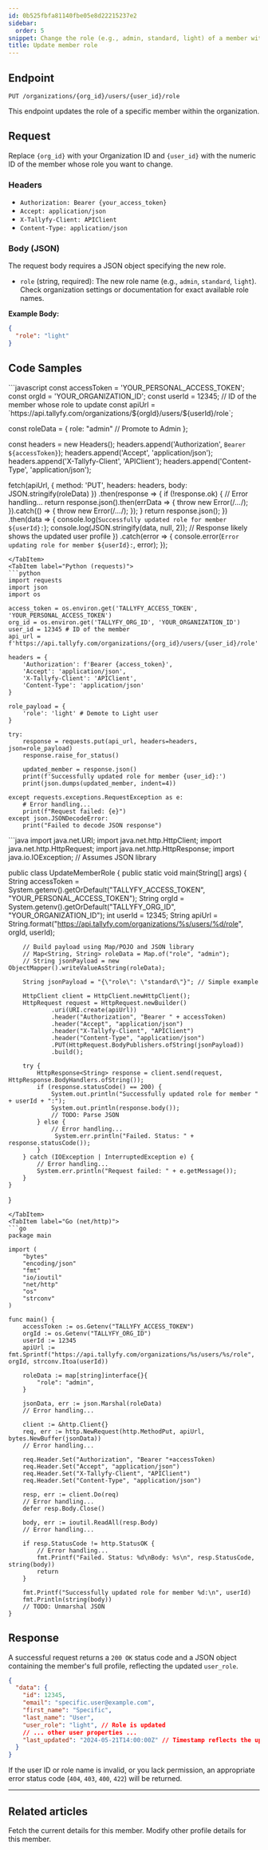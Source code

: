 ```yaml
---
id: 0b525fbfa81140fbe05e8d22215237e2
sidebar:
  order: 5
snippet: Change the role (e.g., admin, standard, light) of a member within the organization.
title: Update member role
---
```



## Endpoint

`PUT /organizations/{org_id}/users/{user_id}/role`

This endpoint updates the role of a specific member within the organization.

## Request

Replace `{org_id}` with your Organization ID and `{user_id}` with the numeric ID of the member whose role you want to change.

### Headers

-   `Authorization: Bearer {your_access_token}`
-   `Accept: application/json`
-   `X-Tallyfy-Client: APIClient`
-   `Content-Type: application/json`

### Body (JSON)

The request body requires a JSON object specifying the new role.

-   `role` (string, required): The new role name (e.g., `admin`, `standard`, `light`). Check organization settings or documentation for exact available role names.

**Example Body:**

```json
{
  "role": "light"
}
```

## Code Samples

<Tabs>
<TabItem label="JavaScript (fetch)">
```javascript
const accessToken = 'YOUR_PERSONAL_ACCESS_TOKEN';
const orgId = 'YOUR_ORGANIZATION_ID';
const userId = 12345; // ID of the member whose role to update
const apiUrl = `https://api.tallyfy.com/organizations/${orgId}/users/${userId}/role`;

const roleData = {
  role: "admin" // Promote to Admin
};

const headers = new Headers();
headers.append('Authorization', `Bearer ${accessToken}`);
headers.append('Accept', 'application/json');
headers.append('X-Tallyfy-Client', 'APIClient');
headers.append('Content-Type', 'application/json');

fetch(apiUrl, {
    method: 'PUT',
    headers: headers,
    body: JSON.stringify(roleData)
})
.then(response => {
    if (!response.ok) {
        // Error handling...
        return response.json().then(errData => { throw new Error(/*...*/); }).catch(() => { throw new Error(/*...*/); });
    }
    return response.json();
})
.then(data => {
    console.log(`Successfully updated role for member ${userId}:`);
    console.log(JSON.stringify(data, null, 2)); // Response likely shows the updated user profile
})
.catch(error => {
    console.error(`Error updating role for member ${userId}:`, error);
});
```
</TabItem>
<TabItem label="Python (requests)">
```python
import requests
import json
import os

access_token = os.environ.get('TALLYFY_ACCESS_TOKEN', 'YOUR_PERSONAL_ACCESS_TOKEN')
org_id = os.environ.get('TALLYFY_ORG_ID', 'YOUR_ORGANIZATION_ID')
user_id = 12345 # ID of the member
api_url = f'https://api.tallyfy.com/organizations/{org_id}/users/{user_id}/role'

headers = {
    'Authorization': f'Bearer {access_token}',
    'Accept': 'application/json',
    'X-Tallyfy-Client': 'APIClient',
    'Content-Type': 'application/json'
}

role_payload = {
    'role': 'light' # Demote to Light user
}

try:
    response = requests.put(api_url, headers=headers, json=role_payload)
    response.raise_for_status()

    updated_member = response.json()
    print(f'Successfully updated role for member {user_id}:')
    print(json.dumps(updated_member, indent=4))

except requests.exceptions.RequestException as e:
    # Error handling...
    print(f"Request failed: {e}")
except json.JSONDecodeError:
    print("Failed to decode JSON response")
```
</TabItem>
<TabItem label="Java (HttpClient)">
```java
import java.net.URI;
import java.net.http.HttpClient;
import java.net.http.HttpRequest;
import java.net.http.HttpResponse;
import java.io.IOException;
// Assumes JSON library

public class UpdateMemberRole {
    public static void main(String[] args) {
        String accessToken = System.getenv().getOrDefault("TALLYFY_ACCESS_TOKEN", "YOUR_PERSONAL_ACCESS_TOKEN");
        String orgId = System.getenv().getOrDefault("TALLYFY_ORG_ID", "YOUR_ORGANIZATION_ID");
        int userId = 12345;
        String apiUrl = String.format("https://api.tallyfy.com/organizations/%s/users/%d/role", orgId, userId);

        // Build payload using Map/POJO and JSON library
        // Map<String, String> roleData = Map.of("role", "admin");
        // String jsonPayload = new ObjectMapper().writeValueAsString(roleData);

        String jsonPayload = "{\"role\": \"standard\"}"; // Simple example

        HttpClient client = HttpClient.newHttpClient();
        HttpRequest request = HttpRequest.newBuilder()
                .uri(URI.create(apiUrl))
                .header("Authorization", "Bearer " + accessToken)
                .header("Accept", "application/json")
                .header("X-Tallyfy-Client", "APIClient")
                .header("Content-Type", "application/json")
                .PUT(HttpRequest.BodyPublishers.ofString(jsonPayload))
                .build();

        try {
            HttpResponse<String> response = client.send(request, HttpResponse.BodyHandlers.ofString());
            if (response.statusCode() == 200) {
                System.out.println("Successfully updated role for member " + userId + ":");
                System.out.println(response.body());
                // TODO: Parse JSON
            } else {
                // Error handling...
                 System.err.println("Failed. Status: " + response.statusCode());
            }
        } catch (IOException | InterruptedException e) {
            // Error handling...
            System.err.println("Request failed: " + e.getMessage());
        }
    }
}
```
</TabItem>
<TabItem label="Go (net/http)">
```go
package main

import (
	"bytes"
	"encoding/json"
	"fmt"
	"io/ioutil"
	"net/http"
	"os"
	"strconv"
)

func main() {
	accessToken := os.Getenv("TALLYFY_ACCESS_TOKEN")
	orgId := os.Getenv("TALLYFY_ORG_ID")
    userId := 12345
    apiUrl := fmt.Sprintf("https://api.tallyfy.com/organizations/%s/users/%s/role", orgId, strconv.Itoa(userId))

	roleData := map[string]interface{}{
		"role": "admin",
	}

	jsonData, err := json.Marshal(roleData)
	// Error handling...

	client := &http.Client{}
	req, err := http.NewRequest(http.MethodPut, apiUrl, bytes.NewBuffer(jsonData))
    // Error handling...

	req.Header.Set("Authorization", "Bearer "+accessToken)
	req.Header.Set("Accept", "application/json")
	req.Header.Set("X-Tallyfy-Client", "APIClient")
	req.Header.Set("Content-Type", "application/json")

	resp, err := client.Do(req)
    // Error handling...
	defer resp.Body.Close()

	body, err := ioutil.ReadAll(resp.Body)
    // Error handling...

	if resp.StatusCode != http.StatusOK {
        // Error handling...
		fmt.Printf("Failed. Status: %d\nBody: %s\n", resp.StatusCode, string(body))
		return
	}

	fmt.Printf("Successfully updated role for member %d:\n", userId)
	fmt.Println(string(body))
	// TODO: Unmarshal JSON
}
```
</TabItem>
</Tabs>

## Response

A successful request returns a `200 OK` status code and a JSON object containing the member's full profile, reflecting the updated `user_role`.

```json
{
  "data": {
    "id": 12345,
    "email": "specific.user@example.com",
    "first_name": "Specific",
    "last_name": "User",
    "user_role": "light", // Role is updated
    // ... other user properties ...
    "last_updated": "2024-05-21T14:00:00Z" // Timestamp reflects the update
  }
}
```

If the user ID or role name is invalid, or you lack permission, an appropriate error status code (`404`, `403`, `400`, `422`) will be returned.

---


## Related articles
<CardGrid>
<LinkTitleCard header="<b>Members > Get member</b>" href="./get-member/"> Fetch the current details for this member. </LinkTitleCard>
<LinkTitleCard header="<b>Members > Update member</b>" href="./update-member/"> Modify other profile details for this member. </LinkTitleCard>
</CardGrid>